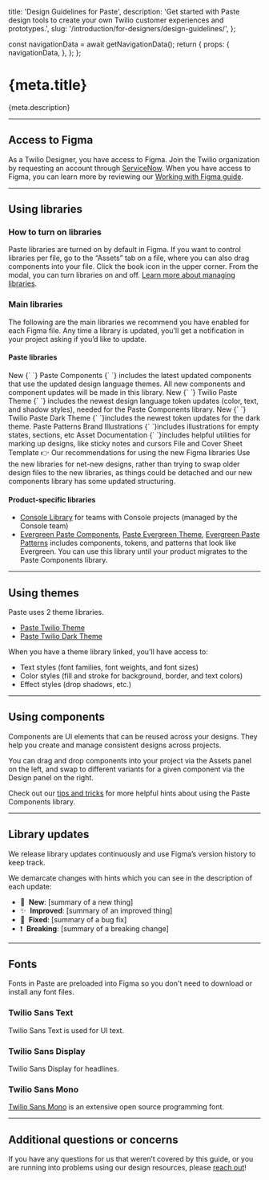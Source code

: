   title: 'Design Guidelines for Paste',
  description: 'Get started with Paste design tools to create your own Twilio customer experiences and prototypes.',
  slug: '/introduction/for-designers/design-guidelines/',
};



  const navigationData = await getNavigationData();
  return {
    props: {
      navigationData,
    },
  };
};

<content>

<h1>{meta.title}</h1>

<p>{meta.description}</p>

</content>

---

<contentwrapper>

<PageAside data={mdxHeadings} />

<content>

## Access to Figma

As a Twilio Designer, you have access to Figma. Join the Twilio organization by requesting an
account through [ServiceNow](https://twilio.service-now.com/sp/). When you have access to Figma, you can learn more by reviewing our [Working with Figma guide](https://www.figma.com/file/WiJFrYa9YpIcFUmT06gTn0/Working-with-Figma).

---

## Using libraries

### How to turn on libraries

Paste libraries are turned on by default in Figma. If you want to control libraries per file, go to the “Assets” tab on a file, where you can also drag components into your file. Click the book icon in the upper corner. From the modal, you can turn libraries on and off. [Learn more about managing libraries](https://help.figma.com/hc/en-us/articles/1500008731201-Manage-libraries-in-design-files).

### Main libraries

The following are the main libraries we recommend you have enabled for each Figma file. Any time a library is updated, you’ll get a notification in your project asking if you’d like to update.

#### Paste libraries

<UnorderedList>
  <ListItem>
    <Box display="inline">
      <Box display="inline-block" verticalAlign="middle">
        <Badge as="span" variant="new">
          <NewIcon decorative />
          New
        </Badge>
      </Box>
      {` `}
      <Anchor
        href="https://www.figma.com/file/l2qtpQVMmXzQPVB3rEAA8i/%5BWIP%5D-Paste-Components?node-id=3015%3A46646&t=2Fe524au9O9rlWZU-1"
        showExternal
      >
        Paste Components
      </Anchor>
      <Text display="inline">
        {` `} includes the latest updated components that use the updated design language themes. All new components and
        component updates will be made in this library.
      </Text>
    </Box>
  </ListItem>
  <ListItem>
    <Box display="inline">
      <Box display="inline-block" verticalAlign="middle">
        <Badge as="span" variant="new">
          <NewIcon decorative />
          New
        </Badge>
      </Box>
      {` `}
      <Anchor
        href="https://www.figma.com/file/U0oTLE09SGK7svnr818HYT/%5BWIP%5D-Paste-Twilio-Theme?node-id=3558%3A32533&t=PYbe5AovStxUbEjF-1"
        showExternal
      >
        Twilio Paste Theme
      </Anchor>
      <Text display="inline">
        {` `} includes the newest design language token updates (color, text, and shadow styles), needed for the Paste
        Components library.
      </Text>
    </Box>
  </ListItem>
  <ListItem>
    <Box display="inline">
      <Box display="inline-block" verticalAlign="middle">
        <Badge as="span" variant="new">
          <NewIcon decorative />
          New
        </Badge>
      </Box>
      {` `}
      <Anchor href="https://www.figma.com/file/TxxQS4sUuxDiTDUsIWRsFT/Paste-Twilio-Dark-Theme" showExternal>
        Twilio Paste Dark Theme
      </Anchor>
      <Text display="inline">{` `}includes the newest token updates for the dark theme.</Text>
    </Box>
  </ListItem>
  <ListItem>
    <Anchor href="https://www.figma.com/file/S4z0Kqjb9AYosnkRQldLte/Paste-Patterns" showExternal>
      Paste Patterns
    </Anchor>
  </ListItem>
  <ListItem>
    <Anchor href="https://www.figma.com/file/XeA9WNBcoojrdJbiz5Nj5q/Brand-Illustrations" showExternal>
      Brand Illustrations
    </Anchor>
    {` `}includes illustrations for empty states, sections, etc
  </ListItem>
  <ListItem>
    <Anchor href="https://www.figma.com/file/GfY11A2VW638eFK48nDtdE/Asset-Documentation" showExternal>
      Asset Documentation
    </Anchor>
    {` `}includes helpful utilities for marking up designs, like sticky notes and cursors
  </ListItem>
  <ListItem>
    <Anchor href="https://www.figma.com/file/RfZYRjUH56rZ0qe0veqRJA/File-and-Cover-Sheet-Template" showExternal>
      File and Cover Sheet Template
    </Anchor>
  </ListItem>
</UnorderedList>

<Callout variant="neutral">
  <CalloutHeading as="h5">👉 Our recommendations for using the new Figma libraries</CalloutHeading>
  <CalloutText>
    Use the new libraries for net-new designs, rather than trying to swap older design files to the new libraries, as
    things could be detached and our new components library has some updated structuring.
  </CalloutText>
</Callout>

<Box paddingBottom="space70" />

#### Product-specific libraries

- [Console Library](https://www.figma.com/file/vvdKgsO8OLcn7Q6FmuhWtl/Console-Library) for teams with Console projects (managed by the Console team)
- [Evergreen Paste Components](https://www.figma.com/file/zq39AEOAd7EvvB1gvL8wjE/%5BNEW%5D-Evergreen-Paste-Components?t=LqMbG6udvN37EeWy-6), [Paste Evergreen Theme](https://www.figma.com/file/nqTRnOvgtvJyGw5loSAZWr/%5BWIP%5D-Paste-Evergreen-Theme?t=yTgj99DMtixcB9l5-6), [Evergreen Paste Patterns](https://www.figma.com/file/kfIKmexsAIaU3gjdnBVY17/Evergreen-Paste-Patterns?t=Cw7YRtCJ0ILxlKD4-6) includes components, tokens, and patterns that look like Evergreen. You can use this library until your product migrates to the Paste Components library.

---

## Using themes

Paste uses 2 theme libraries.

- [Paste Twilio Theme](https://www.figma.com/file/U0oTLE09SGK7svnr818HYT/%5BWIP%5D-Paste-Twilio-Theme?node-id=3558%3A32533&t=PYbe5AovStxUbEjF-1)
- [Paste Twilio Dark Theme](https://www.figma.com/file/TxxQS4sUuxDiTDUsIWRsFT/Paste-Twilio-Dark-Theme)

When you have a theme library linked, you'll have access to:

- Text styles (font families, font weights, and font sizes)
- Color styles (fill and stroke for background, border, and text colors)
- Effect styles (drop shadows, etc.)

<ResponsiveImage src={TokenStyles} alt="Menu in Figma when you can navigate through tokens for the Default theme" />

---

## Using components

Components are UI elements that can be reused across your designs. They help you create and manage consistent designs across projects.

You can drag and drop components into your project via the Assets panel on the left, and swap to different variants for a given component via the Design panel on the right.

Check out our [tips and tricks](https://www.figma.com/file/WiJFrYa9YpIcFUmT06gTn0/Working-with-Figma?node-id=155%3A126) for more helpful hints about using the Paste Components library.

---

## Library updates

We release library updates continuously and use Figma’s version history to keep track.

We demarcate changes with hints which you can see in the description of each update:

- 🚀&nbsp;&nbsp;**New**: [summary of a new thing]
- ✨&nbsp;&nbsp;**Improved**: [summary of an improved thing]
- 🐛&nbsp;&nbsp;**Fixed**: [summary of a bug fix]
- ❗️&nbsp;&nbsp;**Breaking**: [summary of a breaking change]

---

## Fonts

Fonts in Paste are preloaded into Figma so you don't need to download or install any font files.

### Twilio Sans Text

Twilio Sans Text is used for UI text.

### Twilio Sans Display

Twilio Sans Display for headlines.

### Twilio Sans Mono

[Twilio Sans Mono](https://github.com/twilio/twilio-sans-mono) is an extensive open source programming font.

---

## Additional questions or concerns

If you have any questions for us that weren’t covered by this guide, or you are running into problems using our design resources, please [reach out](/introduction/working-with-us)!

</content>

</contentwrapper>

